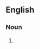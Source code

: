 {{also|shooting iron}}

==English==

===Noun===
{{en-noun}}
# {{alternative spelling of|en|shooting iron}}